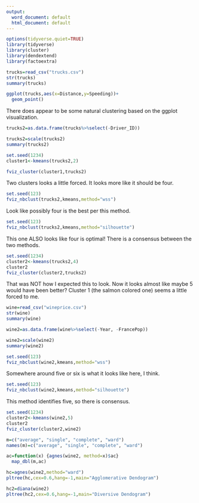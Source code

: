 ---
output:
  word_document: default
  html_document: default
---
```{R, message=FALSE, warning=FALSE}
options(tidyverse.quiet=TRUE)
library(tidyverse)
library(cluster)
library(dendextend)
library(factoextra)
```

```{r}
trucks=read_csv("trucks.csv")
str(trucks)
summary(trucks)
```

```{r}
ggplot(trucks,aes(x=Distance,y=Speeding))+
  geom_point()
```

There does appear to be some natural clustering based on the ggplot visualization.

```{r}
trucks2=as.data.frame(trucks%>%select(-Driver_ID))
```
```{r}
trucks2=scale(trucks2)
summary(trucks2)
```

```{r}
set.seed(1234)
cluster1<-kmeans(trucks2,2)
```

```{r}
fviz_cluster(cluster1,trucks2)
```

Two clusters looks a little forced. It looks more like it should be four.

```{r}
set.seed(123)
fviz_nbclust(trucks2,kmeans,method="wss")
```

Look like possibly four is the best per this method.

```{r}
set.seed(123)
fviz_nbclust(trucks2,kmeans,method="silhouette")
```

This one ALSO looks like four is optimal! There is a consensus between the two methods.

```{r}
set.seed(1234)
cluster2<-kmeans(trucks2,4)
cluster2
fviz_cluster(cluster2,trucks2)
```

That was NOT how I expected this to look. Now it looks almost like maybe 5 would have been better? Cluster 1 (the salmon colored one) seems a little forced to me.

```{r}
wine=read_csv("wineprice.csv")
str(wine)
summary(wine)
```

```{r}
wine2=as.data.frame(wine%>%select(-Year, -FrancePop))
```
```{r}
wine2=scale(wine2)
summary(wine2)
```

```{r}
set.seed(123)
fviz_nbclust(wine2,kmeans,method="wss")
```

Somewhere around five or six is what it looks like here, I think.

```{r}
set.seed(123)
fviz_nbclust(wine2,kmeans,method="silhouette")
```

This method identifies five, so there is consensus.

```{r}
set.seed(1234)
cluster2<-kmeans(wine2,5)
cluster2
fviz_cluster(cluster2,wine2)
```

```{r}
m=c("average", "single", "complete", "ward")
names(m)=c("average", "single", "complete", "ward")

ac=function(x) {agnes(wine2, method=x)$ac}
  map_dbl(m,ac)
```

```{r}
hc=agnes(wine2,method="ward")
pltree(hc,cex=0.6,hang=-1,main="Agglomerative Dendogram")
```

```{r}
hc2=diana(wine2)
pltree(hc2,cex=0.6,hang=-1,main="Diversive Dendogram")
```

